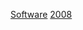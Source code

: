 {{Year by category
| m = 2
| c = 0
| d = 0
| y = 8
| cat = 软件
| in = 
| parent = 2000年代软件
| subcat = 2008年作品
| sortkey = Software
}}

[[Category:2008年计算机科学|Software]]
[[Category:各年软件|2008]]